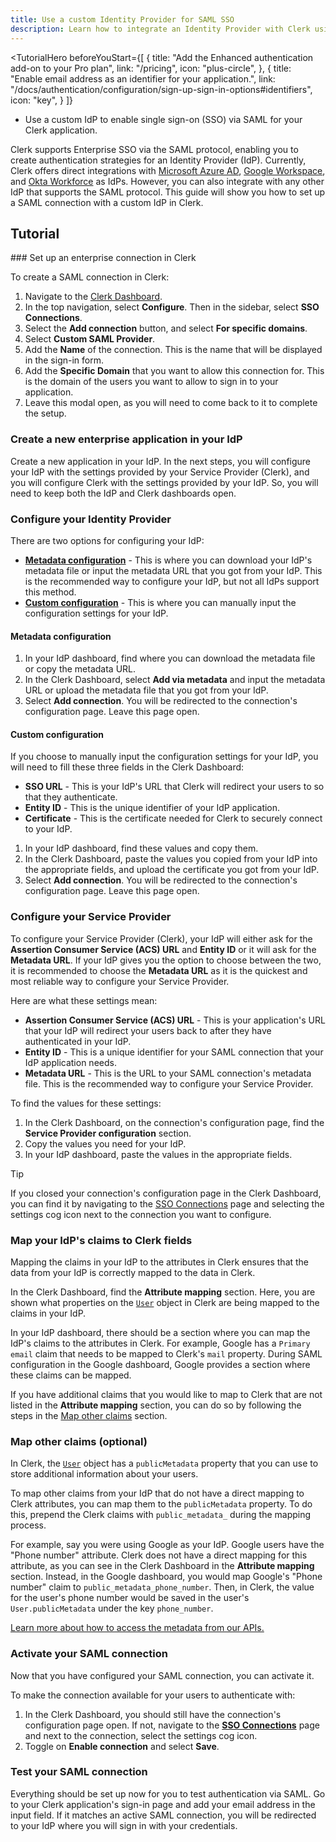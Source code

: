 ```yaml
---
title: Use a custom Identity Provider for SAML SSO
description: Learn how to integrate an Identity Provider with Clerk using SAML SSO.
---
```


<TutorialHero
  beforeYouStart={[
    {
      title: "Add the Enhanced authentication add-on to your Pro plan",
      link: "/pricing",
      icon: "plus-circle",
    },
    {
      title: "Enable email address as an identifier for your application.",
      link: "/docs/authentication/configuration/sign-up-sign-in-options#identifiers",
      icon: "key",
    }
  ]}
>
  - Use a custom IdP to enable single sign-on (SSO) via SAML for your Clerk application.
</TutorialHero>

Clerk supports Enterprise SSO via the SAML protocol, enabling you to create authentication strategies for an Identity Provider (IdP). Currently, Clerk offers direct integrations with [Microsoft Azure AD](/docs/authentication/saml/azure), [Google Workspace](/docs/authentication/saml/google), and [Okta Workforce](/docs/authentication/saml/okta) as IdPs. However, you can also integrate with any other IdP that supports the SAML protocol. This guide will show you how to set up a SAML connection with a custom IdP in Clerk.

## Tutorial

<Steps>
  ### Set up an enterprise connection in Clerk

  To create a SAML connection in Clerk:

  1. Navigate to the [Clerk Dashboard](https://dashboard.clerk.com/last-active?path=user-authentication/sso-connections).
  1. In the top navigation, select **Configure**. Then in the sidebar, select **SSO Connections**.
  1. Select the **Add connection** button, and select **For specific domains**.
  1. Select **Custom SAML Provider**.
  1. Add the **Name** of the connection. This is the name that will be displayed in the sign-in form.
  1. Add the **Specific Domain** that you want to allow this connection for. This is the domain of the users you want to allow to sign in to your application.
  1. Leave this modal open, as you will need to come back to it to complete the setup.

  ### Create a new enterprise application in your IdP

  Create a new application in your IdP. In the next steps, you will configure your IdP with the settings provided by your Service Provider (Clerk), and you will configure Clerk with the settings provided by your IdP. So, you will need to keep both the IdP and Clerk dashboards open.

  ### Configure your Identity Provider

  There are two options for configuring your IdP:

  - [**Metadata configuration**](#metadata-configuration) - This is where you can download your IdP's metadata file or input the metadata URL that you got from your IdP. This is the recommended way to configure your IdP, but not all IdPs support this method.
  - [**Custom configuration**](#custom-configuration) - This is where you can manually input the configuration settings for your IdP.

  #### Metadata configuration

  1. In your IdP dashboard, find where you can download the metadata file or copy the metadata URL.
  1. In the Clerk Dashboard, select **Add via metadata** and input the metadata URL or upload the metadata file that you got from your IdP.
  1. Select **Add connection**. You will be redirected to the connection's configuration page. Leave this page open.

  #### Custom configuration

  If you choose to manually input the configuration settings for your IdP, you will need to fill these three fields in the Clerk Dashboard:

  - **SSO URL** - This is your IdP's URL that Clerk will redirect your users to so that they authenticate.
  - **Entity ID** - This is the unique identifier of your IdP application.
  - **Certificate** - This is the certificate needed for Clerk to securely connect to your IdP.

  1. In your IdP dashboard, find these values and copy them.
  1. In the Clerk Dashboard, paste the values you copied from your IdP into the appropriate fields, and upload the certificate you got from your IdP.
  1. Select **Add connection**. You will be redirected to the connection's configuration page. Leave this page open.

  ### Configure your Service Provider

  To configure your Service Provider (Clerk), your IdP will either ask for the **Assertion Consumer Service (ACS) URL** and **Entity ID** or it will ask for the **Metadata URL**. If your IdP gives you the option to choose between the two, it is recommended to choose the **Metadata URL** as it is the quickest and most reliable way to configure your Service Provider.

  Here are what these settings mean:

  - **Assertion Consumer Service (ACS) URL** - This is your application's URL that your IdP will redirect your users back to after they have authenticated in your IdP.
  - **Entity ID** - This is a unique identifier for your SAML connection that your IdP application needs.
  - **Metadata URL** - This is the URL to your SAML connection's metadata file. This is the recommended way to configure your Service Provider.

  To find the values for these settings:

  1. In the Clerk Dashboard, on the connection's configuration page, find the **Service Provider configuration** section.
  1. Copy the values you need for your IdP.
  1. In your IdP dashboard, paste the values in the appropriate fields.

  > [!TIP]
  > If you closed your connection's configuration page in the Clerk Dashboard, you can find it by navigating to the [SSO Connections](https://dashboard.clerk.com/last-active?path=user-authentication/sso-connections) page and selecting the settings cog icon next to the connection you want to configure.

  ### Map your IdP's claims to Clerk fields

  Mapping the claims in your IdP to the attributes in Clerk ensures that the data from your IdP is correctly mapped to the data in Clerk.

  In the Clerk Dashboard, find the **Attribute mapping** section. Here, you are shown what properties on the [`User`](/docs/users/overview#user-object) object in Clerk are being mapped to the claims in your IdP.

  In your IdP dashboard, there should be a section where you can map the IdP's claims to the attributes in Clerk. For example, Google has a `Primary email` claim that needs to be mapped to Clerk's `mail` property. During SAML configuration in the Google dashboard, Google provides a section where these claims can be mapped.

  If you have additional claims that you would like to map to Clerk that are not listed in the **Attribute mapping** section, you can do so by following the steps in the [Map other claims](#map-other-claims-optional) section.

  ### Map other claims (optional)

  In Clerk, the [`User`](/docs/users/overview#user-object) object has a `publicMetadata` property that you can use to store additional information about your users.

  To map other claims from your IdP that do not have a direct mapping to Clerk attributes, you can map them to the `publicMetadata` property. To do this, prepend the Clerk claims with `public_metadata_` during the mapping process.

  For example, say you were using Google as your IdP. Google users have the "Phone number" attribute. Clerk does not have a direct mapping for this attribute, as you can see in the Clerk Dashboard in the **Attribute mapping** section. Instead, in the Google dashboard, you would map Google's "Phone number" claim to `public_metadata_phone_number`. Then, in Clerk, the value for the user's phone number would be saved in the user's `User.publicMetadata` under the key `phone_number`.

  [Learn more about how to access the metadata from our APIs.](/docs/users/metadata)

  ### Activate your SAML connection

  Now that you have configured your SAML connection, you can activate it.

  To make the connection available for your users to authenticate with:

  1. In the Clerk Dashboard, you should still have the connection's configuration page open. If not, navigate to the [**SSO Connections**](https://dashboard.clerk.com/last-active?path=user-authentication/sso-connections) page and next to the connection, select the settings cog icon.
  1. Toggle on **Enable connection** and select **Save**.

  ### Test your SAML connection

  Everything should be set up now for you to test authentication via SAML. Go to your Clerk application's sign-in page and add your email address in the input field. If it matches an active SAML connection, you will be redirected to your IdP where you will sign in with your credentials.
</Steps>
